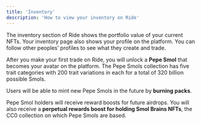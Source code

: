 ```yaml
---
title: 'Inventory'
description: 'How to view your inventory on Ride'
---
```


The inventory section of Ride shows the portfolio value of your current NFTs. Your inventory page also shows your profile on the platform. You can follow other peoples’ profiles to see what they create and trade.

After you make your first trade on Ride, you will unlock a **Pepe Smol** that becomes your avatar on the platform. The Pepe Smols collection has five trait categories with 200 trait variations in each for a total of 320 billion possible Smols.

Users will be able to mint new Pepe Smols in the future by **burning packs**. 

Pepe Smol holders will receive reward boosts for future airdrops. You will also receive a **perpetual rewards boost for holding Smol Brains NFTs**, the CC0 collection on which Pepe Smols are based.
